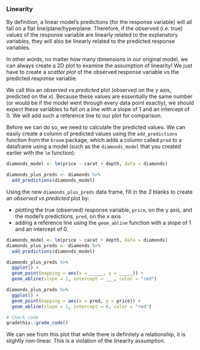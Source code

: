 ### Linearity

By definition, a linear model's predictions (for the response variable) will all fall on a flat line/plane/hyperplane. Therefore, if the observed (i.e. true) values of the response variable are linearly related to the explanatory variables, they will also be linearly related to the predicted response variables.

In other words, no matter how many dimensions in our original model, we can always create a 2D plot to examine the assumption of linearity! We just have to create a *scatter plot* of the observed response variable vs the predicted response variable.

<!-- TODO
- need to explain this more thoroughly, ideally with a picture
-->

We call this an *observed vs predicted* plot (observed on the *y* axis, predicted on the *x*). Because these values are essentially the same number (or would be if the model went through every data point exactly), we should expect these variables to fall on a line with a slope of 1 and an intercept of 0. We will add such a reference line to our plot for comparison.

Before we can do so, we need to calculate the predicted values. We can easily create a column of predicted values using the `add_predictions` function from the `broom` package, which adds a column called `pred` to a dataframe using a model (such as the `diamonds_model` that you created earlier with the `lm` function):

```r
diamonds_model <- lm(price ~ carat + depth, data = diamonds)
```

```r
diamonds_plus_preds <- diamonds %>%
  add_predictions(diamonds_model)
```


<div class="comment3">
Using the new `diamonds_plus_preds` data frame, fill in the *3* blanks to create an *observed vs predicted* plot by:

* plotting the true (observed) response variable, `price`, on the y axis, and the model's predictions, `pred`, on the x axis
* adding a reference line using the `geom_abline` function with a slope of 1 and an intercept of 0.
</div>

```r
diamonds_model <- lm(price ~ carat + depth, data = diamonds)
diamonds_plus_preds <- diamonds %>%
  add_predictions(diamonds_model)
```

```r
diamonds_plus_preds %>%
  ggplot() +
  geom_point(mapping = aes(x = _____, y = _____)) +
  geom_abline(slope = 1, intercept = ___, color = "red")
```

```r
diamonds_plus_preds %>%
  ggplot() +
  geom_point(mapping = aes(x = pred, y = price)) +
  geom_abline(slope = 1, intercept = 0, color = "red")
```

```r
# check code
gradethis::grade_code()
```

We can see from this plot that while there is definitely a relationship, it is slightly non-linear. This is a violation of the linearity assumption.
